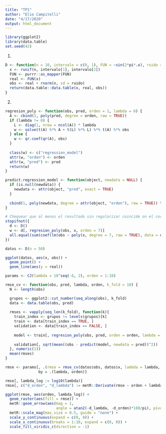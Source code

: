 ```yaml
---
title: "TP1"
author: "Elio Campitelli"
date: "4/17/2020"
output: html_document
---
```


```r
library(ggplot2)
library(data.table)
set.seed(42)
```

1. 

```r
D <- function(n = 10, intervalo = c(0, 1), FUN = ~sin(2*pi*.x), ruido = 0.4) {
  x <- runif(n, intervalo[1], intervalo[2])
  FUN <- purrr::as_mapper(FUN)
  real <- FUN(x)
  obs <- real + rnorm(n, sd = ruido)
  return(data.table::data.table(x, real, obs))
}
```


2. 

```r
regresion_poly <- function(obs, pred, orden = 1, lambda = 0) {
  A <- cbind(1, poly(pred, degree = orden, raw = TRUE))
  if (lambda != 0) {
    L <- diag(1, nrow = ncol(A)) * lambda
    w <- solve(t(A) %*% A + t(L) %*% L) %*% t(A) %*% obs
  } else {
    w <- qr.coef(qr(A), obs)
  }
  
  class(w) <- c("regression_model")
  attr(w, "orden") <- orden
  attr(w, "pred") <- pred
  return(w)
}

predict.regression_model <- function(object, newdata = NULL) {
  if (is.null(newdata)) {
    newdata <- attr(object, "pred", exact = TRUE)
  }
  
  cbind(1, poly(newdata, degree = attr(object, "orden"), raw = TRUE)) %*% object
}

# Chequear que al menos el resultado sin regularizar coincide on el correcto.
stopifnot({
  d <- D()
  w <- d[, regresion_poly(obs, x, orden = 7)]  
  all.equal(sum(coef(lm(obs ~ poly(x, degree = 7, raw = TRUE), data = d)) - w), 0)
})
```



```r
datos <- D(n = 50)

ggplot(datos, aes(x, obs)) +
  geom_point() +
  geom_line(aes(y = real))
```


```r
params <- CJ(lambda = 10^seq(-6, 2), orden = 1:10)

rmse_cv <- function(obs, pred, lambda, orden, k_fold = 10) {
  N <- length(obs)

  grupos <- ggplot2::cut_number(seq_along(obs), k_fold)
  data <- data.table(obs, pred)
  
  rmses <- vapply(seq_len(k_fold), function(k){
    train_index <- grupos != levels(grupos)[k] 
    train <- data[train_index == TRUE, ]
    validation <- data[train_index == FALSE, ]
    
    model <- train[, regresion_poly(obs, pred, orden = orden, lambda = lambda)]
    
    validation[, sqrt(mean((obs - predict(model, newdata = pred))^2))  ]
  }, numeric(1))
  mean(rmses)
}

rmse <- params[, .(rmse = rmse_cv(datos$obs, datos$x, lambda = lambda, orden = orden)),
               by = .(lambda, orden)]

rmse[, lambda_log := log10(lambda)]
rmse[, c("d_orden", "d_lambda") := metR::Derivate(rmse ~ orden + lambda_log, fill = TRUE)]

ggplot(rmse, aes(orden, lambda_log)) +
  geom_raster(aes(fill = rmse)) +
  metR::geom_arrow(aes(mag = 1, 
                       angle = atan2(-d_lambda, -d_orden)*180/pi), pivot = 0) +
  metR::scale_mag(max_size = 0.5, guide = "none") +
  scale_y_continuous(expand = c(0, 0)) +
  scale_x_continuous(breaks = 1:10, expand = c(0, 0)) +
  scale_fill_viridis_c(direction = -1) 
```


